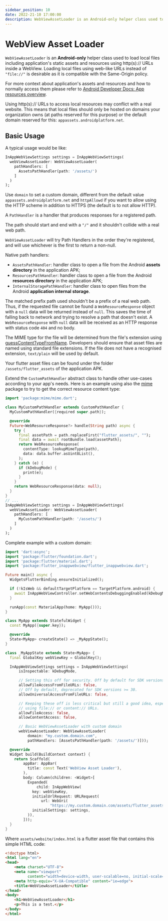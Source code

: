 ```yaml
---
sidebar_position: 10
date: 2022-21-10 17:00:00
description: WebViewAssetLoader is an Android-only helper class used to load local files.
---
```



# WebView Asset Loader

<SupportedPlatforms
    platforms={[Platform.Android]}></SupportedPlatforms>

`WebViewAssetLoader` is an **Android-only** helper class used to load local files including application's static assets and resources using http(s):// URLs inside a WebView.
Loading local files using web-like URLs instead of `"file://"` is desirable as it is compatible with the Same-Origin policy.

For more context about application's assets and resources and how to normally access them please refer to
[Android Developer Docs: App resources overview](https://developer.android.com/guide/topics/resources/providing-resources).

Using http(s):// URLs to access local resources may conflict with a real website.
This means that local files should only be hosted on domains your organization owns
(at paths reserved for this purpose) or the default domain reserved for this: `appassets.androidplatform.net`.

## Basic Usage

A typical usage would be like:
```dart
InAppWebViewSettings settings = InAppWebViewSettings(
  webViewAssetLoader: WebViewAssetLoader(
    pathHandlers: [
      AssetsPathHandler(path: '/assets/')
    ]
  )
);
```

Use `domain` to set a custom domain, different from the default value `appassets.androidplatform.net` and
`httpAllowd` if you want to allow using the HTTP scheme in addition to HTTPS (the default is to not allow HTTP).

A `PathHandler` is a handler that produces responses for a registered path.

The path should start and end with a `"/"` and it shouldn't collide with a real web path.

`WebViewAssetLoader` will try Path Handlers in the order they're registered, and will use whichever is the first to return a non-null.

Native path handlers:
- `AssetsPathHandler`: handler class to open a file from the Android **assets directory** in the application APK;
- `ResourcesPathHandler`: handler class to open a file from the Android **resources directory** in the application APK;
- `InternalStoragePathHandler`: handler class to open files from the Android **application internal storage**.

The matched prefix path used shouldn't be a prefix of a real web path.
Thus, if the requested file cannot be found a `WebResourceResponse` object with a `null` data will be returned instead of `null`.
This saves the time of falling back to network and trying to resolve a path that doesn't exist.
A `WebResourceResponse` with `null` data will be received as an HTTP response with status code `404` and no body.

The MIME type for the file will be determined from the file's extension using
[guessContentTypeFromName](https://developer.android.com/reference/java/net/URLConnection.html#guessContentTypeFromName-java.lang.String-).
Developers should ensure that asset files are named using standard file extensions.
If the file does not have a recognised extension, `text/plain` will be used by default.

Your flutter asset files can be found under the folder `/assets/flutter_assets` of the application APK.

Extend the `CustomPathHandler` abstract class to handle other use-cases according to your app's needs.
Here is an example using also the [mime](https://pub.dev/packages/mime) package to try to get the correct resource content type:
```dart
import 'package:mime/mime.dart';

class MyCustomPathHandler extends CustomPathHandler {
  MyCustomPathHandler({required super.path});

  @override
  Future<WebResourceResponse?> handle(String path) async {
    try {
      final assetPath = path.replaceFirst("flutter_assets/", "");
      final data = await rootBundle.load(assetPath);
      return WebResourceResponse(
        contentType: lookupMimeType(path),
        data: data.buffer.asUint8List(),
      );
    } catch (e) {
      if (kDebugMode) {
        print(e);
      }
    }
    return WebResourceResponse(data: null);
  }
}
// ...
InAppWebViewSettings settings = InAppWebViewSettings(
  webViewAssetLoader: WebViewAssetLoader(
    pathHandlers: [
      MyCustomPathHandler(path: '/assets/')
    ]
  )
);
```

Complete example with a custom domain:
```dart
import 'dart:async';
import 'package:flutter/foundation.dart';
import 'package:flutter/material.dart';
import 'package:flutter_inappwebview/flutter_inappwebview.dart';

Future main() async {
  WidgetsFlutterBinding.ensureInitialized();

  if (!kIsWeb && defaultTargetPlatform == TargetPlatform.android) {
    await InAppWebViewController.setWebContentsDebuggingEnabled(kDebugMode);
  }

  runApp(const MaterialApp(home: MyApp()));
}

class MyApp extends StatefulWidget {
  const MyApp({super.key});

  @override
  State<MyApp> createState() => _MyAppState();
}

class _MyAppState extends State<MyApp> {
  final GlobalKey webViewKey = GlobalKey();

  InAppWebViewSettings settings = InAppWebViewSettings(
      isInspectable: kDebugMode,

      // Setting this off for security. Off by default for SDK versions >= 16.
      allowFileAccessFromFileURLs: false,
      // Off by default, deprecated for SDK versions >= 30.
      allowUniversalAccessFromFileURLs: false,

      // Keeping these off is less critical but still a good idea, especially if your app is not
      // using file:// or content:// URLs.
      allowFileAccess: false,
      allowContentAccess: false,

      // Basic WebViewAssetLoader with custom domain
      webViewAssetLoader: WebViewAssetLoader(
          domain: "my.custom.domain.com",
          pathHandlers: [AssetsPathHandler(path: '/assets/')]));

  @override
  Widget build(BuildContext context) {
    return Scaffold(
        appBar: AppBar(
          title: const Text('WebView Asset Loader'),
        ),
        body: Column(children: <Widget>[
          Expanded(
              child: InAppWebView(
            key: webViewKey,
            initialUrlRequest: URLRequest(
                url: WebUri(
                    "https://my.custom.domain.com/assets/flutter_assets/assets/website/index.html")),
            initialSettings: settings,
          )),
        ]));
  }
}
```

Where `assets/website/index.html` is a flutter asset file that contains this simple HTML code:
```html
<!doctype html>
<html lang="en">
<head>
    <meta charset="UTF-8">
    <meta name="viewport"
          content="width=device-width, user-scalable=no, initial-scale=1.0, maximum-scale=1.0, minimum-scale=1.0">
    <meta http-equiv="X-UA-Compatible" content="ie=edge">
    <title>WebViewAssetLoader</title>
</head>
<body>
    <h1>WebViewAssetLoader</h1>
    <p>This is a test.</p>
</body>
</html>
```
